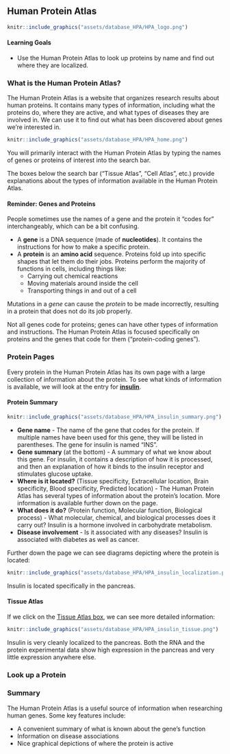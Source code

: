 ## Human Protein Atlas

```r
knitr::include_graphics("assets/database_HPA/HPA_logo.png")
```

#### Learning Goals {-}

- Use the Human Protein Atlas to look up proteins by name and find out where they are localized.

### What is the Human Protein Atlas?

The Human Protein Atlas is a website that organizes research results about human proteins.  It contains many types of information, including what the proteins do, where they are active, and what types of diseases they are involved in.  We can use it to find out what has been discovered about genes we’re interested in.

```r

knitr::include_graphics("assets/database_HPA/HPA_home.png")
```

You will primarily interact with the Human Protein Atlas by typing the names of genes or proteins of interest into the search bar.

The boxes below the search bar ("Tissue Atlas", "Cell Atlas", etc.) provide explanations about the types of information available in the Human Protein Atlas.

#### Reminder: Genes and Proteins {-}

People sometimes use the names of a gene and the protein it "codes for" interchangeably, which can be a bit confusing.

- A **gene** is a DNA sequence (made of **nucleotides**).  It contains the instructions for how to make a specific protein.
- A **protein** is an **amino acid** sequence.  Proteins fold up into specific shapes that let them do their jobs.  Proteins perform the majority of functions in cells, including things like:
    - Carrying out chemical reactions
    - Moving materials around inside the cell
    - Transporting things in and out of a cell

Mutations in a *gene* can cause the *protein* to be made incorrectly, resulting in a protein that does not do its job properly.

Not all genes code for proteins; genes can have other types of information and instructions.  The Human Protein Atlas is focused specifically on proteins and the genes that code for them ("protein-coding genes").

### Protein Pages

Every protein in the Human Protein Atlas has its own page with a large collection of information about the protein.  To see what kinds of information is available, we will look at the entry for [**insulin**](https://www.proteinatlas.org/ENSG00000254647-INS).

#### Protein Summary {-}

```r

knitr::include_graphics("assets/database_HPA/HPA_insulin_summary.png")
```

- **Gene name** - The name of the gene that codes for the protein.  If multiple names have been used for this gene, they will be listed in parentheses.  The gene for insulin is named “INS”.
- **Gene summary** (at the bottom) - A summary of what we know about this gene.  For insulin, it contains a description of how it is processed, and then an explanation of how it binds to the insulin receptor and stimulates glucose uptake.
- **Where is it located?** (Tissue specificity, Extracellular location, Brain specificity, Blood specificity, Predicted location) - The Human Protein Atlas has several types of information about the protein’s location.  More information is available further down on the page.
- **What does it do?** (Protein function, Molecular function, Biological process) - What molecular, chemical, and biological processes does it carry out?  Insulin is a hormone involved in carbohydrate metabolism.
- **Disease involvement** - Is it associated with any diseases?  Insulin is associated with diabetes as well as cancer.

Further down the page we can see diagrams depicting where the protein is located:

```r

knitr::include_graphics("assets/database_HPA/HPA_insulin_localization.png")
```

Insulin is located specifically in the pancreas.

#### Tissue Atlas {-}

If we click on the [Tissue Atlas box](https://www.proteinatlas.org/ENSG00000254647-INS/tissue), we can see more detailed information:

```r

knitr::include_graphics("assets/database_HPA/HPA_insulin_tissue.png")
```

Insulin is very cleanly localized to the pancreas.  Both the RNA and the protein experimental data show high expression in the pancreas and very little expression anywhere else.

### Look up a Protein

### Summary

The Human Protein Atlas is a useful source of information when researching human genes.  Some key features include:

- A convenient summary of what is known about the gene's function
- Information on disease associations
- Nice graphical depictions of where the protein is active
